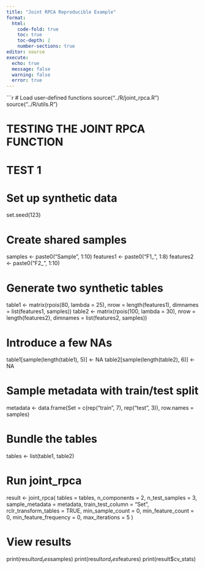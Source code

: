```yaml
---
title: "Joint RPCA Reproducible Example"
format: 
  html:
    code-fold: true
    toc: true
    toc-depth: 2
    number-sections: true
editor: source
execute:
  echo: true
  message: false
  warning: false
  error: true
---
```


```r
# Load user-defined functions
source("../R/joint_rpca.R")
source("../R/utils.R")

# TESTING THE JOINT RPCA FUNCTION

# TEST 1

# Set up synthetic data
set.seed(123)

# Create shared samples
samples <- paste0("Sample", 1:10)
features1 <- paste0("F1_", 1:8)
features2 <- paste0("F2_", 1:10)

# Generate two synthetic tables
table1 <- matrix(rpois(80, lambda = 25), nrow = length(features1),
                 dimnames = list(features1, samples))
table2 <- matrix(rpois(100, lambda = 30), nrow = length(features2),
                 dimnames = list(features2, samples))

# Introduce a few NAs
table1[sample(length(table1), 5)] <- NA
table2[sample(length(table2), 6)] <- NA

# Sample metadata with train/test split
metadata <- data.frame(Set = c(rep("train", 7), rep("test", 3)),
                       row.names = samples)

# Bundle the tables
tables <- list(table1, table2)

# Run joint_rpca
result <- joint_rpca(
  tables = tables,
  n_components = 2,
  n_test_samples = 3,
  sample_metadata = metadata,
  train_test_column = "Set",
  rclr_transform_tables = TRUE,
  min_sample_count = 0,
  min_feature_count = 0,
  min_feature_frequency = 0,
  max_iterations = 5
)

# View results
print(result$ord_res$samples)
print(result$ord_res$features)
print(result$cv_stats)
